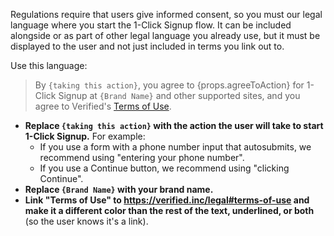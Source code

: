Regulations require that users give informed consent, so you must our legal language where you start the 1-Click Signup flow. It can be included alongside or as part of other legal language you already use, but it must be displayed to the user and not just included in terms you link out to.

Use this language:

> By `{taking this action}`, you agree to {props.agreeToAction} for 1-Click Signup at `{Brand Name}` and other supported sites, and you agree to Verified's [Terms of Use](https://verified.inc/legal#terms-of-use).

- **Replace `{taking this action}` with the action the user will take to start 1-Click Signup.** For example:
    - If you use a form with a phone number input that autosubmits, we recommend using "entering your phone number".
    - If you use a Continue button, we recommend using "clicking Continue".
- **Replace `{Brand Name}` with your brand name.**
- **Link "Terms of Use" to https://verified.inc/legal#terms-of-use and make it a different color than the rest of the text, underlined, or both** (so the user knows it's a link).